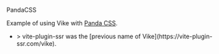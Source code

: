 
<CommunityNote url="https://panda-css.com" />

<UseBati>PandaCSS</UseBati>

Example of using Vike with [Panda CSS](https://panda-css.com).
 - <Example timestamp="2023.08" repo="YannBirba/vps-panda-css" />
   > vite-plugin-ssr was the [previous name of Vike](https://vite-plugin-ssr.com/vike).
